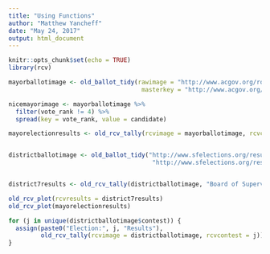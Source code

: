 ```yaml
---
title: "Using Functions"
author: "Matthew Yancheff"
date: "May 24, 2017"
output: html_document
---
```


```r
knitr::opts_chunk$set(echo = TRUE)
library(rcv)
```

```r
mayorballotimage <- old_ballot_tidy(rawimage = "http://www.acgov.org/rov/rcv/results/230/BerkeleyMayor/ballot_image.txt", 
                                     masterkey = "http://www.acgov.org/rov/rcv/results/230/BerkeleyMayor/master_lookup.txt")

nicemayorimage <- mayorballotimage %>% 
  filter(vote_rank != 4) %>%
  spread(key = vote_rank, value = candidate)

mayorelectionresults <- old_rcv_tally(rcvimage = mayorballotimage, rcvcontest = "Mayor - Berkeley (RCV)")


districtballotimage <- old_ballot_tidy("http://www.sfelections.org/results/20161108/data/20161206/20161206_ballotimage.txt", 
                                        "http://www.sfelections.org/results/20161108/data/20161206/20161206_masterlookup.txt")


district7results <- old_rcv_tally(districtballotimage, "Board of Supervisors, District 7")

old_rcv_plot(rcvresults = district7results)
old_rcv_plot(mayorelectionresults)

```

```r
for (j in unique(districtballotimage$contest)) {
  assign(paste0("Election:", j, "Results"), 
         old_rcv_tally(rcvimage = districtballotimage, rcvcontest = j))
}
```
